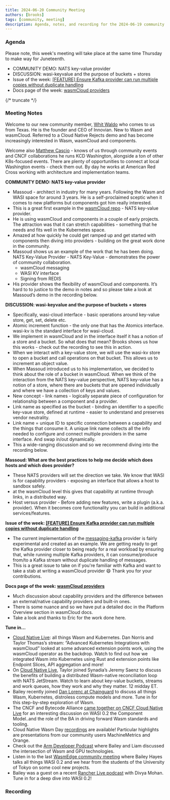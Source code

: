 ```yaml
---
title: 2024-06-20 Community Meeting
authors: [brooks]
tags: [community, meeting]
description: Agenda, notes, and recording for the 2024-06-19 community meeting
---
```



### Agenda

Please note, this week's meeting will take place at the same time Thursday to make way for Juneteenth.

- COMMUNITY DEMO: NATS key-value provider
- DISCUSSION: wasi-keyvalue and the purpose of buckets + stores
- Issue of the week: [[FEATURE] Ensure Kafka provider can run multiple copies without duplicate handling](https://github.com/wasmCloud/wasmCloud/issues/1442)
- Docs page of the week: [wasmCloud providers](https://wasmcloud.com/docs/concepts/providers#types-of-providers)

{/* truncate */}

### Meeting Notes

Welcome to our new community member, [Whit Waldo](https://github.com/whitwaldo) who comes to us from Texas. He is the founder and CEO of Innovian. New to Wasm and wasmCloud. Referred to a Cloud Native Rejects demo and has become increasingly interested in Wasm, wasmCloud and components.

Welcome also [Matthew Cascio](https://www.linkedin.com/in/mcascio) - knows of us through community events and CNCF collaborations he runs KCD Washington, alongside a ton of other K8s-focused events. There are plenty of opportunities to connect at local Washington events - check them out. By day he works at American Red Cross working with architecture and implementation teams.

**COMMUNITY DEMO: NATS key-value provider**
- Massoud - architect in industry for many years. Following the Wasm and WASI space for around 3 years. He is a self-proclaimed sceptic when it comes to new platforms but components got him really interested.
- This is a great first example in the [wasmCloud repo](https://github.com/wasmCloud/wasmCloud/pull/2217) - NATS key-value provider.
- He is using wasmCloud and components in a couple of early projects. The attraction was that it can stretch capabilities - something that he needs and fits well in the Kubernetes space.
- Amazed at how quickly he could get ramped up and get started with components then diving into providers - building on the great work done in the community.
- Massoud shows us an example of the work that he has been doing. NATS Key-Value Provider - NATS Key-Value - demonstrates the power of community collaboration.
    - wasmCloud messaging
    - WASI KV interface
    - Signing from REDIS
- His provider shows the flexibility of wasmCloud and components. It’s hard to to justice to the demo in notes and so please take a look at Massoud’s demo in the recording below.

**DISCUSSION: wasi-keyvalue and the purpose of buckets + stores**
- Specifically, wasi-cloud interface - basic operations around key-value store, get, set, delete etc.
- Atomic increment function - the only one that has the Atomics interface. wasi-kv is the standard interface for wasi-cloud.
- We implement in wasmCloud and in the interface itself it has a notion of a store and a bucket. So what does that mean? Brooks shows us how this works - check out the recording to see this in action.
- When we interact with a key-value store, we will use the wasi-kv store to open a bucket and call operations on that bucket. This allows us to increment an object value.
- When Massoud introduced us to his implementation, we decided to think about the role of a bucket in wasmCloud. When we think of the interaction from the NATS key-value perspective, NATS key-value has a notion of a store, where there are buckets that are opened individually and where we have a collection of keys and values.
- New concept - link names - logically separate piece of configuration for relationship between a component and a provider.
- Link name as specified as the bucket - binding an identifier to a specific key-vaue store, defined at runtime - easier to understand and preserves vendor neutrality.
- Link name = unique ID to specific connection between a capability and the things that consume it. A unique link name collects all the info needed to configure and connect multiple providers in the same interface. And swap in/out dynamically.
- This a wide-ranging discussion and so we recommend diving into the recording below.

**Massoud: What are the best practices to help me decide which does hosts and which does provider?**

- These NATS providers will set the direction we take. We know that WASI is for capability providers - exposing an interface that allows a host to sandbox safely.
- at the wasmCloud level this gives that capability at runtime through links, in a distributed way.
- Host versus provider - Before adding new features, write a plugin (a.k.a. provider). When it becomes core functionality you can build in additional services/features.

**Issue of the week: [[FEATURE] Ensure Kafka provider can run multiple copies without duplicate handling](https://github.com/wasmCloud/wasmCloud/issues/1442)**
- The current implementation of the [messaging-kafka](https://github.com/wasmCloud/capability-providers/tree/main/messaging-kafka) provider is fairly experimental and created as an example. We are getting ready to get the Kafka provider closer to being ready for a real workload by ensuring that, while running multiple Kafka providers, it can consume/produce from/to a Kafka stream without duplicate handling of messages.
- This is a great issue to take on if you're familiar with Kafka and want to take a stab at writing a wasmCloud provider 😄 Thank you for your contributions.

**Docs page of the week: [wasmCloud providers](https://wasmcloud.com/docs/concepts/providers#types-of-providers)**
- Much discussion about capability providers and the difference between an external/native capability providers and built-in ones.
- There is some nuance and so we have put a detailed doc in the Platform Overview section in wasmCloud docs.
- Take a look and thanks to Eric for the work done here.

**Tune in…**
- [Cloud Native Live](https://community.cncf.io/events/details/cncf-cncf-online-programs-presents-cloud-native-live-advanced-kubernetes-integrations-with-wasmcloud/): all things Wasm and Kubernetes. Dan Norris and Taylor Thomas’s stream: “Advanced Kubernetes Integrations with wasmCloud” looked at some advanced extension points work, using the wasmCloud operator as the backdrop. Watch to find out how we integrated Wasm into Kubernetes using Rust and extension points like Endpoint Slices, API aggregation and more!
- On [Cloud Native Live](https://community.cncf.io/events/details/cncf-cncf-online-programs-presents-cloud-native-live-advanced-nats-building-a-wasm-native-reconciliation-loop/), Taylor joined Synadia’s Jeremy Saenz to discuss the benefits of building a distributed Wasm-native reconciliation loop with NATS JetStream. Watch to learn about key-value buckets, streams and work queues, how they work and why they matter. 12 midday ET.
- Bailey recently joined [Dan Lorenc at Chainguard](https://www.linkedin.com/events/chainguardxcosmonic-wasmcloud-d7191086372173086720/about/) to discuss all things Wasm, Kubernetes, distroless compute models and more. Tune in for this step-by-step exploration of Wasm.
- The CNCF and Bytecode Alliance [came together on CNCF Cloud Native Live](https://www.youtube.com/watch?v=5Nv51foQ1mQ) for an interesting discussion on WASI 0.2 the Component Model..and the role of the BA in driving forward Wasm standards and tooling.
- Cloud Native Wasm Day [recordings](https://youtube.com/playlist?list=PLj6h78yzYM2MQteKoXxICTWiUdZYEw6RI&feature=shared) are available! Particular highlights are presentations from our community users MachineMetrics and Orange.
- Check out the [Arm Developer Podcast](https://www.youtube.com/watch?v=iDTHXGuqXAI) where Bailey and Liam discussed the intersection of Wasm and GPU technologies.
- Listen in to the last [WasmEdge community meeting](https://youtu.be/ttiE7g2Ojuk) where Bailey Hayes talks all things WASI 0.2 and we hear from the students of the University of Tokyo on some cool new projects.
- Bailey was a guest on a recent [Rancher Live podcast](https://www.youtube.com/watch?v=SPdzvL59tIA) with Divya Mohan. Tune in for a deep dive into WASI 0.2!

### Recording

<ReactPlayer url='https://www.youtube.com/watch?v=IjJgjYcSbE4' controls />
